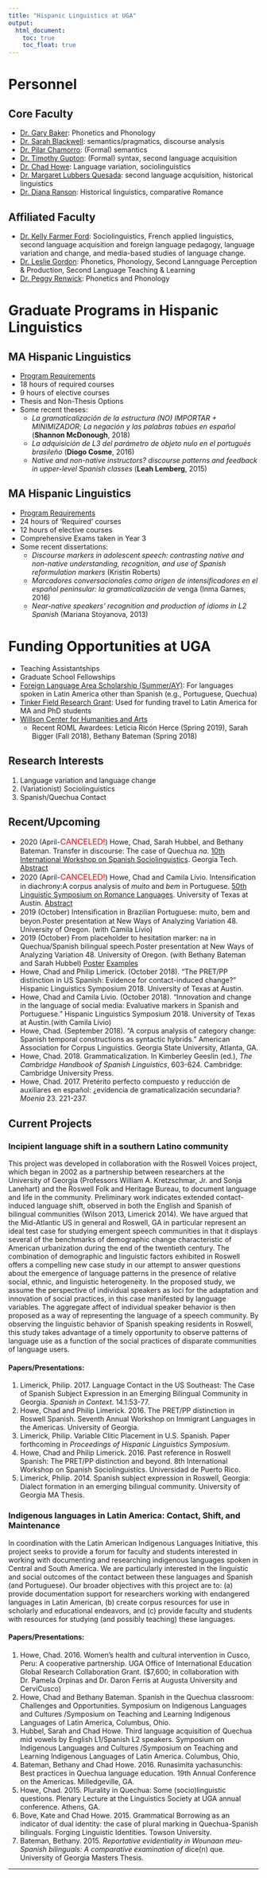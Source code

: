 ```yaml
---
title: "Hispanic Linguistics at UGA"
output: 
  html_document:
    toc: true
    toc_float: true
---
```


# Personnel
## Core Faculty
- [Dr. Gary Baker](https://rom.uga.edu/directory/people/gary-k-baker): Phonetics and Phonology
- [Dr. Sarah Blackwell](https://rom.uga.edu/directory/people/sarah-blackwell): semantics/pragmatics, discourse analysis
- [Dr. Pilar Chamorro](https://rom.uga.edu/directory/people/pilar-chamorro): (Formal) semantics
- [Dr. Timothy Gupton](https://rom.uga.edu/directory/people/timothy-gupton): (Formal) syntax, second language acquisition
- [Dr. Chad Howe](https://rom.uga.edu/directory/people/chad-howe): Language variation, sociolinguistics
- [Dr. Margaret Lubbers Quesada](https://rom.uga.edu/directory/people/margaret-lubbers-quesada): second language acquisition, historical linguistics
- [Dr. Diana Ranson](https://rom.uga.edu/directory/people/diana-l-ranson): Historical linguistics, comparative Romance

## Affiliated Faculty

- [Dr. Kelly Farmer Ford](https://rom.uga.edu/directory/people/kelly-farmer-ford): Sociolinguistics, French applied linguistics, second language acquisition and foreign language pedagogy, language variation and change, and media-based studies of language change.
- [Dr. Leslie Gordon](https://rom.uga.edu/directory/people/leslie-gordon): Phonetics, Phonology, Second Lannguage Perception & Production, Second Language Teaching & Learning
- [Dr. Peggy Renwick](https://rom.uga.edu/directory/people/margaret-renwick): Phonetics and Phonology


# Graduate Programs in Hispanic Linguistics
## MA Hispanic Linguistics

- [Program Requirements](https://rom.uga.edu/ma-hispanic-linguistics)
- 18 hours of required courses
- 9 hours of elective courses
- Thesis and Non-Thesis Options
- Some recent theses:
  + *La gramaticalización de la estructura (NO) IMPORTAR + MINIMIZADOR; La negación y las palabras tabúes en español* (**Shannon McDonough**, 2018)
  + *La adquisición de L3 del parámetro de objeto nulo en el portugués brasileño* (**Diogo Cosme**, 2016)
  + *Native and non-native instructors? discourse patterns and feedback in upper-level Spanish classes* (**Leah Lemberg**, 2015)

## MA Hispanic Linguistics

- [Program Requirements](https://rom.uga.edu/ph-d-romance-languages-hispanic-linguistics-area-emphasis)
- 24 hours of ‘Required’ courses
- 12 hours of elective courses
- Comprehensive Exams taken in Year 3
- Some recent dissertations:
  + *Discourse markers in adolescent speech: contrasting native and non-native understanding, recognition, and use of Spanish reformulation markers* (Kristin Roberts)
  + *Marcadores conversacionales como origen de intensificadores en el español peninsular: la gramaticalización de* venga (Inma Garnes, 2016)
  + *Near-native speakers' recognition and production of idioms in L2 Spanish* (Mariana Stoyanova, 2013)

# Funding Opportunities at UGA

- Teaching Assistantships
- Graduate School Fellowships
- [Foreign Language Area Scholarship (Summer/AY)](https://lacsi.uga.edu/funding-available-foreign-language-area-studies-fellowships-flas): For languages spoken in Latin America other than Spanish (e.g., Portuguese, Quechua)
- [Tinker Field Research Grant](https://lacsi.uga.edu/funding-available-tinker-graduate-research-award): Used for funding travel to Latin America for MA and PhD students
- [Willson Center for Humanities and Arts](https://willson.uga.edu/research/graduate-research-awards/)
  + Recent ROML Awardees: Leticia Ricón Herce (Spring 2019), Sarah Bigger (Fall 2018), Bethany Bateman (Spring 2018)



## Research Interests
1.  Language variation and language change
2.  (Variationist) Sociolinguistics
3.  Spanish/Quechua Contact

## Recent/Upcoming
- 2020 (April-<font size="3" color="red">CANCELED!</font>) Howe, Chad, Sarah Hubbel, and Bethany Bateman. Transfer in discourse: The case of Quechua *na*. [10th International Workshop on Spanish Sociolinguistics](https://wss10.modlangs.gatech.edu/). Georgia Tech. [Abstract](https://drive.google.com/open?id=10MYJy8qPeAyFwEAuGn-P2qIMF9NR-7gu)
- 2020 (April-<font size="3" color="red">CANCELED!</font>) Howe, Chad and Camila Lívio. Intensification in diachrony:A corpus analysis of *muito* and *bem* in Portuguese. [50th Linguistic Symposium on Romance Languages](http://sites.utexas.edu/lsrl50/2019/09/05/info-post/). University of Texas at Austin. [Abstract](https://drive.google.com/open?id=1jHdtj10c6dRzxZbuxXHE4e1XCxOvh9nK)
- 2019 (October) Intensiﬁcation in Brazilian Portuguese: muito, bem and beyon.Poster presentation at New Ways of Analyzing Variation 48. University of Oregon. (with Camila Lívio)
- 2019 (October) From placeholder to hesitation marker: na in Quechua/Spanish bilingual speech.Poster presentation at New Ways of Analyzing Variation 48. University of Oregon. (with Bethany Bateman and Sarah Hubbel) [Poster](https://drive.google.com/open?id=1dhE9oBcFdeLwC_QZfTeoKwfAy1I0g7GN) [Examples](https://drive.google.com/open?id=1kgGVrpn-CRjObB5n_UxhMMwimIkIDYu8)
- Howe, Chad and Philip Limerick. (October 2018). "The PRET/PP distinction in US Spanish: Evidence for contact-induced change?" Hispanic Linguistics Symposium 2018. University of Texas at Austin.
- Howe, Chad and Camila Lívio. (October 2018). "Innovation and change in the language of social media: Evaluative markers in Spanish and Portuguese." Hispanic Linguistics Symposium 2018. University of Texas at Austin.(with Camila Lívio)
- Howe, Chad. (September 2018). "A corpus analysis of category change: Spanish temporal constructions as syntactic hybrids." American Association for Corpus Linguistics. Georgia State University, Atlanta, GA.
- Howe, Chad. 2018. Grammaticalization. In Kimberley Geeslin (ed.), *The Cambridge Handbook of Spanish Linguistics*, 603-624. Cambridge: Cambridge University Press.
- Howe, Chad. 2017. Pretérito perfecto compuesto y reducción de auxiliares en español: ¿evidencia de gramaticalización secundaria? *Moenia* 23. 221-237.

## Current Projects

### Incipient language shift in a southern Latino community
This project was developed in collaboration with the Roswell Voices project, which began in 2002 as a partnership between researchers at the University of Georgia (Professors William A. Kretzschmar, Jr. and Sonja Lanehart) and the Roswell Folk and Heritage Bureau, to document language and life in the community. Preliminary work indicates extended contact-induced language shift, observed in both the English and Spanish of bilingual communities (Wilson 2013, Limerick 2014). We have argued that the Mid-Atlantic US in general and Roswell, GA in particular represent an ideal test case for studying emergent speech communities in that it displays several of the benchmarks of demographic change characteristic of American urbanization during the end of the twentieth century. The combination of demographic and linguistic factors exhibited in Roswell offers a compelling new case study in our attempt to answer questions about the emergence of language patterns in the presence of relative social, ethnic, and linguistic heterogeneity. In the proposed study, we assume the perspective of individual speakers as loci for the adaptation and innovation of social practices, in this case manifested by language variables. The aggregate affect of individual speaker behavior is then proposed as a way of representing the language of a speech community. By observing the linguistic behavior of Spanish speaking residents in Roswell, this study takes advantage of a timely opportunity to observe patterns of language use as a function of the social practices of disparate communities of language users.

#### Papers/Presentations:

1.  Limerick, Philip. 2017. Language Contact in the US Southeast: The Case of Spanish Subject Expression in an Emerging Bilingual Community in Georgia. *Spanish in Context*. 14.1:53-77.
2.  Howe, Chad and Philip Limerick. 2016. The PRET/PP distinction in Roswell Spanish. Seventh Annual Workshop on Immigrant Languages in the Americas. University of Georgia.
3.  Limerick, Philip. Variable Clitic Placement in U.S. Spanish. Paper forthcoming in *Proceedings of Hispanic Linguistics Symposium*.
4.  Howe, Chad and Philip Limerick. 2016. Past reference in Roswell Spanish: The PRET/PP distinction and beyond. 8th International Workshop on Spanish Sociolinguistics. Universidad de Puerto Rico.
5.  Limerick, Philip. 2014. Spanish subject expression in Roswell, Georgia: Dialect formation in an emerging bilingual community. University of Georgia MA Thesis.


### Indigenous languages in Latin America: Contact, Shift, and Maintenance
In coordination with the Latin American Indigenous Languages Initiative, this project seeks to provide a forum for faculty and students interested in working with documenting and researching indigenous languages spoken in Central and South America. We are particularly interested in the linguistic and social outcomes of the contact between these languages and Spanish (and Portuguese). Our broader objectives with this project are to: (a) provide documentation support for researchers working with endangered languages in Latin American, (b) create corpus resources for use in scholarly and educational endeavors, and (c) provide faculty and students with resources for studying (and possibly teaching) these languages.

#### Papers/Presentations:

1.  Howe, Chad. 2016. Women's health and cultural intervention in Cusco, Peru: A cooperative partnership. UGA Office of International Education Global Research Collaboration Grant. ($7,600; in collaboration with Dr. Pamela Orpinas and Dr. Daron Ferris at Augusta University and CerviCusco)
2.  Howe, Chad and Bethany Bateman. Spanish in the Quechua classroom: Challenges and Opportunities. Symposium on Indigenous Languages and Cultures /Symposium on Teaching and Learning Indigenous Languages of Latin America, Columbus, Ohio.
3.  Hubbel, Sarah and Chad Howe. Third language acquisition of Quechua mid vowels by English L1/Spanish L2 speakers. Symposium on Indigenous Languages and Cultures /Symposium on Teaching and Learning Indigenous Languages of Latin America. Columbus, Ohio,
4.  Bateman, Bethany and Chad Howe. 2016. Runasimita yachasunchis: Best practices in Quechua language education. 19th Annual Conference on the Americas. Milledgeville, GA.
5.  Howe, Chad. 2015. Plurality in Quechua: Some (socio)linguistic questions. Plenary Lecture at the Linguistics Society at UGA annual conference. Athens, GA.
6.  Bove, Kate and Chad Howe. 2015. Grammatical Borrowing as an indicator of dual identity: the case of plural marking in Quechua-Spanish bilinguals. Forging Linguistic Identities. Towson University.
7.  Bateman, Bethany. 2015. *Reportative evidentiality in Wounaan meu-Spanish bilinguals: A comparative examination of* dice(n) que. University of Georgia Masters Thesis.


----


